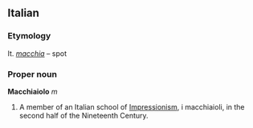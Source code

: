 ==Italian==

===Etymology===
It. ''[[macchia]]'' &ndash; spot
===Proper noun===
'''Macchiaiolo''' ''m''

# A member of an Italian school of [[Impressionism]], i macchiaioli, in the second half of the Nineteenth Century.
